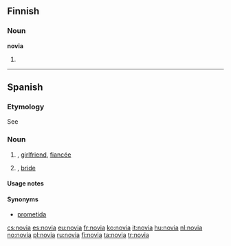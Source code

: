 ==Finnish==

===Noun===
'''novia'''

# {{fi-form of|type=noun|case=partitive|pl=plural|[[nova]]}}

----

==Spanish==

===Etymology===
See {{term|novio|lang=es}}

===Noun===
{{es-noun|f|m=novio}}

# {{feminine of|novio}}, [[girlfriend]], [[fiancée]]
# {{context|wedding}} {{feminine of|novio}}, [[bride]]

====Usage notes====
{{es-note-noun-mf|novio}}

====Synonyms====
* [[prometida]] {{f}}

[[cs:novia]]
[[es:novia]]
[[eu:novia]]
[[fr:novia]]
[[ko:novia]]
[[it:novia]]
[[hu:novia]]
[[nl:novia]]
[[no:novia]]
[[pl:novia]]
[[ru:novia]]
[[fi:novia]]
[[ta:novia]]
[[tr:novia]]